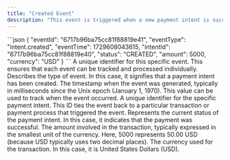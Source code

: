```yaml
---
title: "Created Event"
description: "This event is triggered when a new payment intent is successfully created."
---
```


<ResponseExample>
```json
{
  "eventId": "6717b96ba75cc81f88819e41",
  "eventType": "intent.created",
  "eventTime": 1729608043615,
  "intentId": "6717b96ba75cc81f88819e40",
  "status": "CREATED",
  "amount": 5000,
  "currency": "USD"
}
```
</ResponseExample>

<ResponseField name="eventId" type="string">
  A unique identifier for this specific event. This ensures that each event can
  be tracked and processed individually.
</ResponseField> <ResponseField name="eventType" type="string">
  Describes the type of event. In this case, it signifies that a payment intent
  has been created.
</ResponseField> <ResponseField name="eventTime" type="integer">
  The timestamp when the event was generated, typically in milliseconds since
  the Unix epoch (January 1, 1970). This value can be used to track when the
  event occurred.
</ResponseField> <ResponseField name="intentId" type="string">
  A unique identifier for the specific payment intent. This ID ties the event
  back to a particular transaction or payment process that triggered the event.
</ResponseField> <ResponseField name="status" type="string">
  Represents the current status of the payment intent. In this case, it
  indicates that the payment was successful.
</ResponseField> <ResponseField name="amount" type="integer">
  The amount involved in the transaction, typically expressed in the smallest
  unit of the currency. Here, 5000 represents 50.00 USD (because USD typically
  uses two decimal places).
</ResponseField> <ResponseField name="currency" type="string">
  The currency used for the transaction. In this case, it is United States
  Dollars (USD).
</ResponseField>
